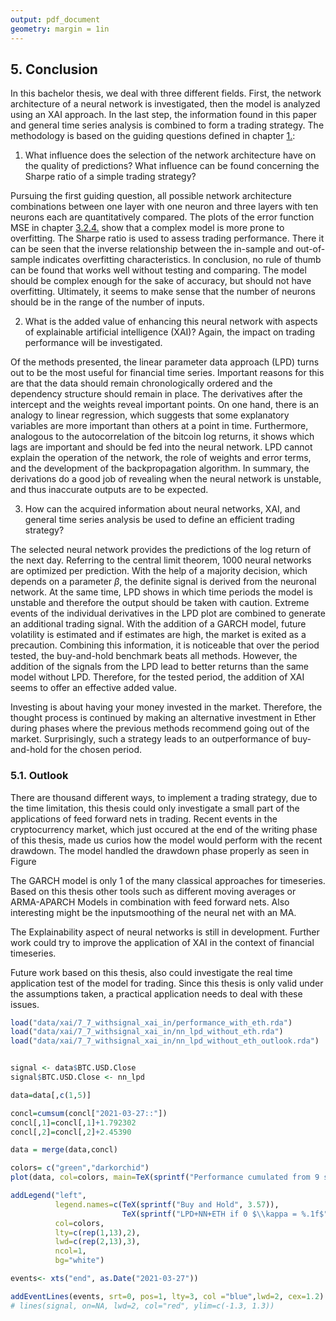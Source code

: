 ```yaml
---
output: pdf_document
geometry: margin = 1in
---
```


## 5. Conclusion

In this bachelor thesis, we deal with three different fields. First, the network architecture of a neural network is investigated, then the model is analyzed using an XAI approach. In the last step, the information found in this paper and general time series analysis is combined to form a trading strategy. The methodology is based on the guiding questions defined in chapter [1.](#introduction):

1) What influence does the selection of the network architecture have on the quality of predictions? What influence can be found concerning the Sharpe ratio of a simple trading strategy?

Pursuing the first guiding question, all possible network architecture combinations between one layer with one neuron and three layers with ten neurons each are quantitatively compared. The plots of the error function MSE in chapter [3.2.4.](#evaluate_nn) show that a complex model is more prone to overfitting. The Sharpe ratio is used to assess trading performance. There it can be seen that the inverse relationship between the in-sample and out-of-sample indicates overfitting characteristics. In conclusion, no rule of thumb can be found that works well without testing and comparing. The model should be complex enough for the sake of accuracy, but should not have overfitting. Ultimately, it seems to make sense that the number of neurons should be in the range of the number of inputs.

2) What is the added value of enhancing this neural network with aspects of explainable artificial intelligence (XAI)? Again, the impact on trading performance will be investigated. 

Of the methods presented, the linear parameter data approach (LPD) turns out to be the most useful for financial time series. Important reasons for this are that the data should remain chronologically ordered and the dependency structure should remain in place. The derivatives after the intercept and the weights reveal important points. On one hand, there is an analogy to linear regression, which suggests that some explanatory variables are more important than others at a point in time. Furthermore, analogous to the autocorrelation of the bitcoin log returns, it shows which lags are important and should be fed into the neural network. LPD cannot explain the operation of the network, the role of weights and error terms, and the development of the backpropagation algorithm. In summary, the derivations do a good job of revealing when the neural network is unstable, and thus inaccurate outputs are to be expected. 

3) How can the acquired information about neural networks, XAI, and general time series analysis be used to define an efficient trading strategy?

The selected neural network provides the predictions of the log return of the next day. Referring to the central limit theorem, 1000 neural networks are optimized per prediction. With the help of a majority decision, which depends on a parameter $\beta$, the definite signal is derived from the neuronal network. At the same time, LPD shows in which time periods the model is unstable and therefore the output should be taken with caution. Extreme events of the individual derivatives in the LPD plot are combined to generate an additional trading signal. With the addition of a GARCH model, future volatility is estimated and if estimates are high, the market is exited as a precaution. Combining this information, it is noticeable that over the period tested, the buy-and-hold benchmark beats all methods. However, the addition of the signals from the LPD lead to better returns than the same model without LPD. Therefore, for the tested period, the addition of XAI seems to offer an effective added value. 

Investing is about having your money invested in the market. Therefore, the thought process is continued by making an alternative investment in Ether during phases where the previous methods recommend going out of the market. Surprisingly, such a strategy leads to an outperformance of buy-and-hold for the chosen period. 


\newpage

### 5.1. Outlook

There are thousand different ways, to implement a trading strategy, due to the time limitation, this thesis could only investigate a small part of the applications of feed forward nets in trading. Recent events in the cryptocurrency market, which just occured at the end of the writing phase of this thesis,  made us curios how the model would perform with the recent drawdown. The model handled the drawdown phase properly as seen in Figure \ref{fig:with_eth_sole_outlook}

The GARCH model is only 1 of the many classical approaches for timeseries. Based on this thesis other tools such as different moving averages or  ARMA-APARCH Models in combination with feed forward nets.
Also interesting  might be the inputsmoothing of the neural net with an MA. 


The Explainability aspect of neural networks is still in development. Further work could try to improve the application of XAI in the context of financial timeseries.
 
Future work based on this thesis, also could investigate the real time application test of the model for trading. Since this thesis is only valid under the assumptions taken, a practical application needs to deal with these issues.


```r

load("data/xai/7_7_withsignal_xai_in/performance_with_eth.rda")
load("data/xai/7_7_withsignal_xai_in/nn_lpd_without_eth.rda")
load("data/xai/7_7_withsignal_xai_in/nn_lpd_without_eth_outlook.rda")


signal <- data$BTC.USD.Close
signal$BTC.USD.Close <- nn_lpd

data=data[,c(1,5)]

concl=cumsum(concl["2021-03-27::"])
concl[,1]=concl[,1]+1.792302
concl[,2]=concl[,2]+2.45390

data = merge(data,concl)

colors= c("green","darkorchid")
plot(data, col=colors, main=TeX(sprintf("Performance cumulated from 9 splits, $\\lambda = %d$", 1)))

addLegend("left",
          legend.names=c(TeX(sprintf("Buy and Hold", 3.57)),
                         TeX(sprintf("LPD+NN+ETH if 0 $\\kappa = %.1f$", 0.2, 4.41))),
          col=colors,
          lty=c(rep(1,13),2),
          lwd=c(rep(2,13),3),
          ncol=1,
          bg="white")

events<- xts("end", as.Date("2021-03-27"))

addEventLines(events, srt=0, pos=1, lty=3, col ="blue",lwd=2, cex=1.2)
# lines(signal, on=NA, lwd=2, col="red", ylim=c(-1.3, 1.3))

```






